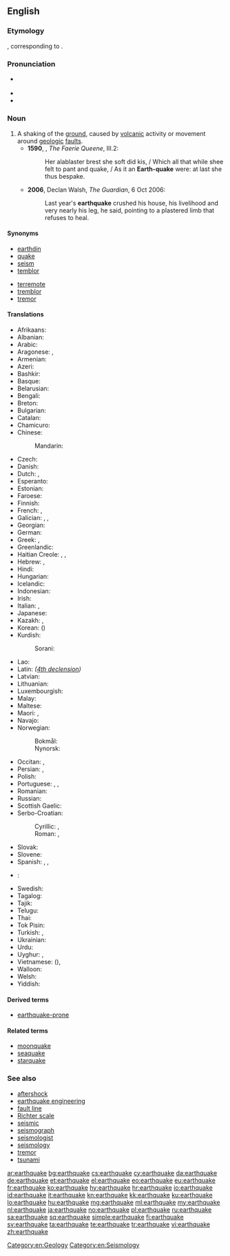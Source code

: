 ==English==
{{wikipedia}}

===Etymology===
{{etyl|enm|en}} {{term|ertheqwake|lang=enm}}, corresponding to {{compound|earth|quake}}.

===Pronunciation===
* {{a|UK}} {{IPA|/ˈəːθkweɪk/}}
* {{audio|En-us-earthquake.ogg|Audio (USA)}}
* {{rhymes|eɪk}}

===Noun===
{{en-noun}}

# A shaking of the [[ground]], caused by [[volcanic]] activity or movement around [[geologic]] [[fault]]s. {{defdate|from 14th c.}}
#* '''1590''', {{w|Edmund Spenser}}, ''The Faerie Queene'', III.2:
#*: Her alablaster brest she soft did kis, / Which all that while shee felt to pant and quake, / As it an '''Earth-quake''' were: at last she thus bespake.
#* '''2006''', Declan Walsh, ''The Guardian'', 6 Oct 2006:
#*: Last year's '''earthquake''' crushed his house, his livelihood and very nearly his leg, he said, pointing to a plastered limb that refuses to heal.

====Synonyms====
{{top2}}
* [[earthdin]]
* [[quake]]
* [[seism]]
* [[temblor]]
{{mid2}}
* [[terremote]]
* [[tremblor]]
* [[tremor]]
{{bottom}}

====Translations====
{{trans-top|shaking of the surface of a planet}}
* Afrikaans: {{t|af|ardbewing}}
* Albanian: {{t|sq|tërmet|m}}
* Arabic: {{t|ar|زلزال|m|tr=zilzāl}}
* Aragonese: {{t|an|tierratremo}}, {{t|an|terrentrín}}
* Armenian: {{t|hy|երկրաշարժ|tr=erkrašarž}}
* Azeri: {{t+|az|zəlzələ}}
* Bashkir: {{t|ba|ер тетрәү|sc=Cyrl}}
* Basque: {{t+|eu|lurrikara}}
* Belarusian: {{t|be|землятрус|m|tr=zemljatrús}}
* Bengali: {{t|bn|ভূমিকম্প|tr=bhumikômpô|sc=Beng}}
* Breton: {{t+|br|kren-douar|m}}
* Bulgarian: {{t+|bg|земетресение|n|tr=zemetresénie}}
* Catalan: {{t+|ca|terratrèmol|m}}
* Chamicuro: {{t|ccc|ijmulalaki}}
* Chinese:
*: Mandarin: {{t+|cmn|地震|tr=dìzhèn|sc=Hani}}
* Czech: {{t+|cs|zemětřesení|n}}
* Danish: {{t+|da|jordskælv|n}}
* Dutch: {{t+|nl|aardbeving|f}}, {{t+|nl|aardschok|m}}
* Esperanto: {{t|eo|tertremo}}
* Estonian: {{t|et|maavärin}}
* Faroese: {{t+|fo|jarðskjálvti}}
* Finnish: {{t+|fi|maanjäristys}}
* French: {{t+|fr|tremblement de terre|m}}, {{t+|fr|séisme|m}}
* Galician: {{t|gl|terremoto}}, {{t|gl|terramoto}}, {{t|gl|sismo}}
* Georgian: {{t|ka|მიწისძვრა|tr=micisjvra|sc=Geor}}
* German: {{t+|de|Erdbeben|n}}
* Greek: {{t+|el|σεισμός|m|tr=seismós}}, {{qualifier|personification}} {{t+|el|Εγκέλαδος|m|tr=Egkélados}}
* Greenlandic: {{t|kl|nunap sajunnera}}
* Haitian Creole: {{t|ht|tranbleman detè}}, {{t|ht|tranblemanntè}}, {{t|ht|tranblemandtè}}
* Hebrew: {{t+|he|רעידת אדמה|f|tr=reidat adama}}, {{t|he|רעש אדמה|m|tr=raash adama}}
* Hindi: {{t|hi|भूकंप|m|tr=bhūkamp}}
* Hungarian: {{t+|hu|földrengés}}
* Icelandic: {{t+|is|jarðskjálfti|m}}
* Indonesian: {{t+|id|gempa bumi}}
* Irish: {{t|ga|crith talún|m}}
* Italian: {{t+|it|terremoto|m}}, {{t+|it|sisma|m}}
* Japanese: {{t+|ja|地震|tr=じしん, jishin}}
* Kazakh: {{t|kk|жер сілкіну|tr=jer silkinu|sc=Cyrl}}, {{t|kk|зілзала|tr=zilzala|sc=Cyrl}}
* Korean: {{t+|ko|지진|tr=jijin|sc=Hang}} ({{t+|ko|地震|sc=Hani}})
* Kurdish: {{t+|ku|erdhej|f|sc=ku-Arab}}
*: Sorani: {{t|ku|بوومه‌له‌رزه‌}}
{{trans-mid}}
* Lao: {{t+|lo|ແຜ່ນດິນໄຫວ|sc=Laoo}}
* Latin: {{t|la|terraemotus|m}} ''([[:Appendix:Latin_fourth_declension|4th declension]])''
* Latvian: {{t|lv|zemestrīce|f}}
* Lithuanian: {{t|lt|žemės drebėjimas|m}}
* Luxembourgish: {{t|lb|Äerdbiewen}}
* Malay: {{t|ms|gempa}}
* Maltese: {{t|mt|terremot|m}}
* Maori: {{t|mi|rū}}, {{t|mi|rūwhenua}}
* Navajo: {{t|nv|kéyah haʼdéísná}}
* Norwegian:
*: Bokmål: {{t+|nb|jordskjelv|n}}
*: Nynorsk: {{t|nn|jordskjelv|m|n}}
* Occitan: {{t+|oc|tèrratrem}}, {{t+|oc|tèrratremol}}
* Persian: {{t+|fa|زمین‌لرزه|tr=zamin-e larze}}, {{t+|fa|زلزله|tr=zelzele}}
* Polish: {{t+|pl|trzęsienie ziemi|n}}
* Portuguese: {{t+|pt|terramoto|m}}, {{t+|pt|terremoto|m}}, {{t|pt|tremor de terra|m}}
* Romanian: {{t+|ro|cutremur|n}}
* Russian: {{t+|ru|землетрясение|n|tr=zemletrjasénije}}
* Scottish Gaelic: {{t|gd|crith-thalmhainn|f}}
* Serbo-Croatian:
*: Cyrillic: {{t|sh|земљотрес|m|sc=Cyrl}}, {{t|sh|потрес|m|sc=Cyrl}}
*: Roman: {{t|sh|zemljotres|m}}, {{t|sh|potres|m}}
* Slovak: {{t|sk|zemetrasenie|n}}
* Slovene: {{t+|sl|potres|m}}
* Spanish: {{t+|es|terremoto|m}}, {{t+|es|temblor|m}}, {{t+|es|chaka|f}}
* {{ttbc|sw}}: {{t|sw|tetemeko|c5|c6}}
* Swedish: {{t+|sv|jordbävning|c}}
* Tagalog: {{t+|tl|lindol}}
* Tajik: {{t|tg|заминларза|tr=zaminlarza|sc=Cyrl}}
* Telugu: {{t+|te|భూకంపం|tr=bhookampam|sc=Telu}}
* Thai: {{t+|th|แผ่นดินไหว|tr=pàen din wăi}}
* Tok Pisin: {{t|tpi|guria}}
* Turkish: {{t+|tr|deprem}}, {{t+|tr|zelzele}}
* Ukrainian: {{t|uk|землетрус|m|tr=zemletrús}}
* Urdu: {{t|ur|زلزلہ|tr=zalzalā}}
* Uyghur: {{t|ug|زىلزىلە|tr=zilzile|sc=ug-Arab}}, {{t+|ug|يەر تەۋرەش|tr=yer tewresh|sc=ug-Arab}}
* Vietnamese: {{t|vi|địa chấn}} ({{t|vi|地震|sc=Hani}}), {{t+|vi|động đất}}
* Walloon: {{t|wa|tronnmint d' tere}}
* Welsh: {{t+|cy|daeargryn}}
* Yiddish: {{t|yi|ערטקווייק|sc=Hebr}}
{{trans-bottom}}

====Derived terms====
* [[earthquake-prone]]

====Related terms====
* [[moonquake]]
* [[seaquake]]
* [[starquake]]

===See also===
* [[aftershock]]
* [[earthquake engineering]]
* [[fault line]]
* [[Richter scale]]
* [[seismic]]
* [[seismograph]]
* [[seismologist]]
* [[seismology]]
* [[tremor]]
* [[tsunami]]

[[Category:en:Geology]]
[[Category:en:Seismology]]

[[ar:earthquake]]
[[bg:earthquake]]
[[cs:earthquake]]
[[cy:earthquake]]
[[da:earthquake]]
[[de:earthquake]]
[[et:earthquake]]
[[el:earthquake]]
[[eo:earthquake]]
[[eu:earthquake]]
[[fr:earthquake]]
[[ko:earthquake]]
[[hy:earthquake]]
[[hr:earthquake]]
[[io:earthquake]]
[[id:earthquake]]
[[it:earthquake]]
[[kn:earthquake]]
[[kk:earthquake]]
[[ku:earthquake]]
[[lo:earthquake]]
[[hu:earthquake]]
[[mg:earthquake]]
[[ml:earthquake]]
[[my:earthquake]]
[[nl:earthquake]]
[[ja:earthquake]]
[[no:earthquake]]
[[pl:earthquake]]
[[ru:earthquake]]
[[sa:earthquake]]
[[sq:earthquake]]
[[simple:earthquake]]
[[fi:earthquake]]
[[sv:earthquake]]
[[ta:earthquake]]
[[te:earthquake]]
[[tr:earthquake]]
[[vi:earthquake]]
[[zh:earthquake]]